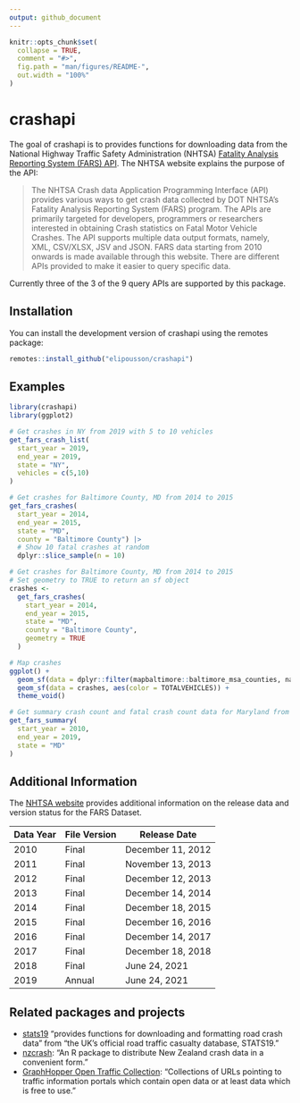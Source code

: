 ```yaml
---
output: github_document
---
```


<!-- README.md is generated from README.Rmd. Please edit that file -->

```r
knitr::opts_chunk$set(
  collapse = TRUE,
  comment = "#>",
  fig.path = "man/figures/README-",
  out.width = "100%"
)
```

# crashapi

<!-- badges: start -->
<!-- badges: end -->

The goal of crashapi is to provides functions for downloading data from the National Highway Traffic Safety Administration (NHTSA) [Fatality Analysis Reporting System (FARS) API](https://crashviewer.nhtsa.dot.gov/CrashAPI/). The NHTSA website explains the purpose of the API:

>The NHTSA Crash data Application Programming Interface (API) provides various ways to get crash data collected by DOT NHTSA’s Fatality Analysis Reporting System (FARS) program. The APIs are primarily targeted for developers, programmers or researchers interested in obtaining Crash statistics on Fatal Motor Vehicle Crashes. The API supports multiple data output formats, namely, XML, CSV/XLSX, JSV and JSON. FARS data starting from 2010 onwards is made available through this website. There are different APIs provided to make it easier to query specific data.

Currently three of the 3 of the 9 query APIs are supported by this package.

## Installation

You can install the development version of crashapi using the remotes package:

``` r
remotes::install_github("elipousson/crashapi")
```

## Examples

```r
library(crashapi)
library(ggplot2)
```

```r
# Get crashes in NY from 2019 with 5 to 10 vehicles
get_fars_crash_list(
  start_year = 2019,
  end_year = 2019,
  state = "NY",
  vehicles = c(5,10)
)
```

```r
# Get crashes for Baltimore County, MD from 2014 to 2015
get_fars_crashes(
  start_year = 2014,
  end_year = 2015,
  state = "MD",
  county = "Baltimore County") |>
  # Show 10 fatal crashes at random
  dplyr::slice_sample(n = 10)
```

```r
# Get crashes for Baltimore County, MD from 2014 to 2015
# Set geometry to TRUE to return an sf object
crashes <-
  get_fars_crashes(
    start_year = 2014,
    end_year = 2015,
    state = "MD",
    county = "Baltimore County",
    geometry = TRUE
  )

# Map crashes
ggplot() +
  geom_sf(data = dplyr::filter(mapbaltimore::baltimore_msa_counties, namelsad == "Baltimore County"), fill = NA, color = "black") +
  geom_sf(data = crashes, aes(color = TOTALVEHICLES)) +
  theme_void()
```

```r
# Get summary crash count and fatal crash count data for Maryland from 2010 to 2019
get_fars_summary(
  start_year = 2010,
  end_year = 2019,
  state = "MD"
)
```

## Additional Information

The [NHTSA website](https://www-fars.nhtsa.dot.gov/Help/helplinks.aspx) provides additional information on the release data and version status for the FARS Dataset.

| Data Year | File Version | Release Date      |
| --------- | ------------ | ----------------- |
| 2010      | Final        | December 11, 2012 |
| 2011      | Final        | November 13, 2013 |
| 2012      | Final        | December 12, 2013 |
| 2013      | Final        | December 14, 2014 |
| 2014      | Final        | December 18, 2015 |
| 2015      | Final        | December 16, 2016 |
| 2016      | Final        | December 14, 2017 |
| 2017      | Final        | December 18, 2018 |
| 2018      | Final        | June 24, 2021     |
| 2019      | Annual       | June 24, 2021     |

## Related packages and projects

- [stats19](https://github.com/ropensci/stats19) "provides functions for downloading and formatting road crash data" from "the UK’s official road traffic casualty database, STATS19."
- [nzcrash](https://github.com/nacnudus/nzcrash): "An R package to distribute New Zealand crash data in a convenient form."
- [GraphHopper Open Traffic Collection](https://github.com/graphhopper/open-traffic-collection): "Collections of URLs pointing to traffic information portals which contain open data or at least data which is free to use."
